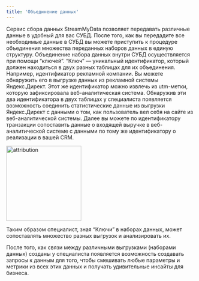 ```yaml
---
title: 'Объединение данных'
---
```


Сервис сбора данных StreamMyData позволяет передавать различные данные в удобный для вас СУБД.
После того, как вы передадите все необходимые данные в СУБД вы можете приступить к процедуре объединения множества переданных наборов данных в единую структуру.
Объединение набора данных внутри СУБД осуществляется при помощи “ключей”. “Ключ” — уникальный идентификатор, который должен находиться в двух разных таблицах для их объединения.
Например, идентификатор рекламной компании. Вы можете обнаружить его в выгрузке данных из рекламной системы Яндекс.Директ. Этот же идентификатор можно извлечь из utm-метки, которую зафиксировала веб-аналитическая система.
Обнаружив эти два идентификатора в двух таблицах у специалиста появляется возможность соединить статистические данные из выгрузки Яндекс.Директ с данными о том, как пользователь вел себя на сайте из веб-аналитической системы.
Далее вы можете по идентификатору транзакции сопоставить данные о входящей выручке в веб-аналитической системе с данными по тому же идентификатору о реализации в вашей CRM.


<img
  src="/images/group_data.png"
  height="200"
  alt="attribution"
/>


Таким образом специалист, зная “Ключи” в наборах данных, может сопоставлять множество разных выгрузок и анализировать их.

После того, как связи между различными выгрузками (наборами данных) созданы у специалиста появляется возможность создавать запросы к данным для того, чтобы смешивать любые параметры и метрики из всех этих данных и получать удивительные инсайты для бизнеса.